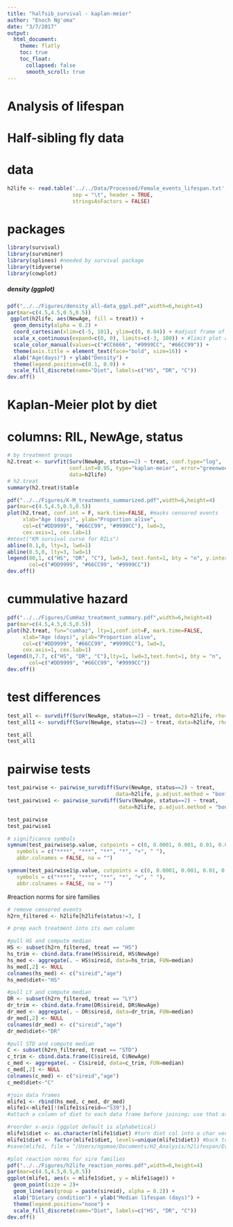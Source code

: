 ```yaml
---
title: "halfsib_survival - kaplan-meier"
author: "Enoch Ng'oma"
date: "3/7/2017"
output:
  html_document:
    theme: flatly
    toc: true
    toc_float:
      collapsed: false
      smooth_scroll: true
---
```


# Analysis of lifespan 
# Half-sibling fly data

# data
```r

h2life <- read.table('../../Data/Processed/Female_events_lifespan.txt',
                     sep = "\t", header = TRUE,
                     stringsAsFactors = FALSE)
```
# packages
```r

library(survival)
library(survminer)
library(splines) #needed by survival package
library(tidyverse) 
library(cowplot)
```

##### density (ggplot)
```r
pdf("../../Figures/density_all-data_ggpl.pdf",width=6,height=4)
par(mar=c(4.5,4.5,0.5,0.5))
 ggplot(h2life, aes(NewAge, fill = treat)) + 
  geom_density(alpha = 0.2) +
  coord_cartesian(xlim=c(-5, 101), ylim=c(0, 0.04)) + #adjust frame of x-axis
  scale_x_continuous(expand=c(0, 0), limits=c(-3, 100)) + #limit plot area on x-axix
  scale_color_manual(values=c("#CC6666", "#9999CC", "#66CC99")) +
  theme(axis.title = element_text(face="bold", size=16)) +
  xlab("Age(days)") + ylab("Density") +
  theme(legend.position=c(0.1, 0.9)) +
  scale_fill_discrete(name="Diet", labels=c("HS", "DR", "C")) 
dev.off()
```

# Kaplan-Meier plot by diet 
# columns: RIL, NewAge, status

```r

# by treatment groups
h2.treat <- survfit(Surv(NewAge, status==2) ~ treat, conf.type="log", 
                    conf.int=0.95, type="kaplan-meier", error="greenwood",
                    data=h2life)
# h2.treat
summary(h2.treat)$table

pdf("../../Figures/K-M_treatments_summarized.pdf",width=6,height=4)
par(mar=c(4.5,4.5,0.5,0.5))
plot(h2.treat, conf.int = F, mark.time=FALSE, #masks censored events
     xlab="Age (days)", ylab="Proportion alive",
     col=c("#DD9999", "#66CC99", "#9999CC"), lwd=3,
     cex.axis=1, cex.lab=1)
#mtext("KM survival curve for RILs")
abline(0.1,0, lty=3, lwd=1)
abline(0.5,0, lty=3, lwd=1)
legend(80,1, c("HS", "DR", "C"), lwd=3, text.font=1, bty = "n", y.intersp = 1.0, 
       col=c("#DD9999", "#66CC99", "#9999CC"))
dev.off()
```

# cummulative hazard
```r

pdf("../../Figures/CumHaz_treatment_summary.pdf",width=6,height=4)
par(mar=c(4.5,4.5,0.5,0.5))
plot(h2.treat, fun="cumhaz", lty=1,conf.int=F, mark.time=FALSE,
     xlab="Age (days)", ylab="Proportion alive", 
     col=c("#DD9999", "#66CC99", "#9999CC"), lwd=3,
     cex.axis=1, cex.lab=1)
legend(0,7.7, c("HS", "DR", "C"),lty=1, lwd=3,text.font=1, bty = "n",
       col=c("#DD9999", "#66CC99", "#9999CC"))
dev.off()
```

# test differences
```r

test_all <- survdiff(Surv(NewAge, status==2) ~ treat, data=h2life, rho=0) #log-rank (Mantel-Haenszel) test
test_all1 <- survdiff(Surv(NewAge, status==2) ~ treat, data=h2life, rho=1) # Wilcoxon (Peto & Peto test)

test_all
test_all1
```

# pairwise tests
```r
test_pairwise <- pairwise_survdiff(Surv(NewAge, status==2) ~ treat, 
                                   data=h2life, p.adjust.method = "bonferroni", rho=0)
test_pairwise1 <- pairwise_survdiff(Surv(NewAge, status==2) ~ treat, 
                                    data=h2life, p.adjust.method = "bonferroni", rho=1)

test_pairwise
test_pairwise1

# significance symbols
symnum(test_pairwise$p.value, cutpoints = c(0, 0.0001, 0.001, 0.01, 0.05, 0.1, 1),
   symbols = c("****", "***", "**", "*", "+", " "),
   abbr.colnames = FALSE, na = "")

symnum(test_pairwise1$p.value, cutpoints = c(0, 0.0001, 0.001, 0.01, 0.05, 0.1, 1),
   symbols = c("****", "***", "**", "*", "+", " "),
   abbr.colnames = FALSE, na = "")
```

#reaction norms for sire families

```r
# remove censored events
h2rn_filtered <- h2life[h2life$status!=3, ] 

# prep each treatment into its own column

#pull HS and compute median
HS <- subset(h2rn_filtered, treat == "HS")
hs_trim <- cbind.data.frame(HS$sireid, HS$NewAge)
hs_med <- aggregate(. ~ HS$sireid, data=hs_trim, FUN=median)
hs_med[,2] <- NULL
colnames(hs_med) <- c("sireid","age")
hs_med$diet<-"HS"

#pull LY and compute median
DR <- subset(h2rn_filtered, treat == "LY")
dr_trim <- cbind.data.frame(DR$sireid, DR$NewAge)
dr_med <- aggregate(. ~ DR$sireid, data=dr_trim, FUN=median)
dr_med[,2] <- NULL
colnames(dr_med) <- c("sireid","age")
dr_med$diet<-"DR"

#pull STD and compute median
C <- subset(h2rn_filtered, treat == "STD")
c_trim <- cbind.data.frame(C$sireid, C$NewAge)
c_med <- aggregate(. ~ C$sireid, data=c_trim, FUN=median)
c_med[,2] <- NULL
colnames(c_med) <- c("sireid","age")
c_med$diet<-"C"

#join data frames
mlife1 <- rbind(hs_med, c_med, dr_med)
mlife1<-mlife1[!(mlife1$sireid=="S39"),]
#attach a column of diet to each data frame before joining; use that as fill

#reorder x-axis (ggplot default is alphabetical)
mlife1$diet <- as.character(mlife1$diet) #turn diet col into a char vector
mlife1$diet <- factor(mlife1$diet, levels=unique(mlife1$diet)) #back to ordered factor
#save(mlife1, file = "/Users/ngomae/Documents/H2_Analysis/h2lifespan/Evo17_Portland/h2reacts.Rda")

#plot reaction norms for sire families
pdf("../../Figures/h2life_reaction_norms.pdf",width=6,height=4)
par(mar=c(4.5,4.5,0.5,0.5))
ggplot(mlife1, aes(x = mlife1$diet, y = mlife1$age)) +
  geom_point(size = 2)+
  geom_line(aes(group = paste(sireid), alpha = 0.2)) +
  xlab("Dietary condition") + ylab("Median lifespan (days)") +
  theme(legend.position="none") +
  scale_fill_discrete(name="Diet", labels=c("HS", "DR", "C")) 
dev.off()
```



